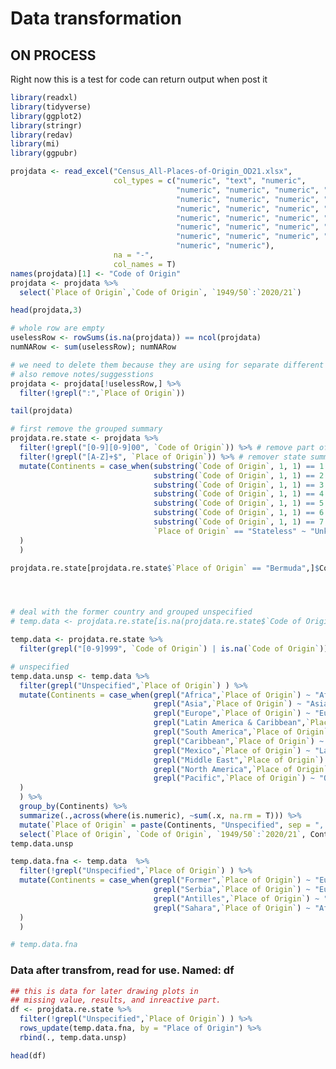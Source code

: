 # Data transformation

## ON PROCESS

Right now this is a test for code can return output when post it

```r
library(readxl)
library(tidyverse)
library(ggplot2)
library(stringr)
library(redav)
library(mi)
library(ggpubr)
```


```r
projdata <- read_excel("Census_All-Places-of-Origin_OD21.xlsx", 
                       col_types = c("numeric", "text", "numeric", 
                                     "numeric", "numeric", "numeric", "numeric", 
                                     "numeric", "numeric", "numeric", "numeric", "numeric", 
                                     "numeric", "numeric", "numeric", "numeric", "numeric", 
                                     "numeric", "numeric", "numeric", "numeric", "numeric", 
                                     "numeric", "numeric", "numeric", "numeric", "numeric", 
                                     "numeric", "numeric", "numeric", "numeric", "numeric", 
                                     "numeric", "numeric"),
                       na = "-",
                       col_names = T)
names(projdata)[1] <- "Code of Origin"
projdata <- projdata %>%
  select(`Place of Origin`,`Code of Origin`, `1949/50`:`2020/21`)

head(projdata,3)
```


```r
# whole row are empty
uselessRow <- rowSums(is.na(projdata)) == ncol(projdata)
numNARow <- sum(uselessRow); numNARow

# we need to delete them because they are using for separate different place
# also remove notes/suggesstions
projdata <- projdata[!uselessRow,] %>%
  filter(!grepl(":",`Place of Origin`))

tail(projdata)
```


```r
# first remove the grouped summary
projdata.re.state <- projdata %>%
  filter(!grepl("[0-9][0-9]00", `Code of Origin`)) %>% # remove part of state summary
  filter(!grepl("[A-Z]+$", `Place of Origin`)) %>% # remover state summary
  mutate(Continents = case_when(substring(`Code of Origin`, 1, 1) == 1 ~ "Africa",
                                substring(`Code of Origin`, 1, 1) == 2 ~ "Asia",
                                substring(`Code of Origin`, 1, 1) == 3 ~ "Europe",
                                substring(`Code of Origin`, 1, 1) == 4 ~ "Latin America & Caribbean",
                                substring(`Code of Origin`, 1, 1) == 5 ~ "Middle East",
                                substring(`Code of Origin`, 1, 1) == 6 ~ "North America",
                                substring(`Code of Origin`, 1, 1) == 7 ~ "Oceania",
                                `Place of Origin` == "Stateless" ~ "Unknown State"
  )
  )

projdata.re.state[projdata.re.state$`Place of Origin` == "Bermuda",]$Continents <- "Latin America & Caribbean"




# deal with the former country and grouped unspecified
# temp.data <- projdata.re.state[is.na(projdata.re.state$`Code of Origin`),]

temp.data <- projdata.re.state %>%
  filter(grepl("[0-9]999", `Code of Origin`) | is.na(`Code of Origin`))

# unspecified
temp.data.unsp <- temp.data %>%
  filter(grepl("Unspecified",`Place of Origin`) ) %>%
  mutate(Continents = case_when(grepl("Africa",`Place of Origin`) ~ "Africa",
                                grepl("Asia",`Place of Origin`) ~ "Asia",
                                grepl("Europe",`Place of Origin`) ~ "Europe",
                                grepl("Latin America & Caribbean",`Place of Origin`) ~ "Latin America & Caribbean",
                                grepl("South America",`Place of Origin`) ~ "Latin America & Caribbean",
                                grepl("Caribbean",`Place of Origin`) ~ "Latin America & Caribbean",
                                grepl("Mexico",`Place of Origin`) ~ "Latin America & Caribbean",
                                grepl("Middle East",`Place of Origin`) ~ "Middle East",
                                grepl("North America",`Place of Origin`) ~ "North America",
                                grepl("Pacific",`Place of Origin`) ~ "Oceania"
  )
  ) %>%
  group_by(Continents) %>%
  summarize(.,across(where(is.numeric), ~sum(.x, na.rm = T))) %>%
  mutate(`Place of Origin` = paste(Continents, "Unspecified", sep = ", ")) %>%
  select(`Place of Origin`, `Code of Origin`, `1949/50`:`2020/21`, Continents)
temp.data.unsp

temp.data.fna <- temp.data  %>%
  filter(!grepl("Unspecified",`Place of Origin`) ) %>%
  mutate(Continents = case_when(grepl("Former",`Place of Origin`) ~ "Europe",
                                grepl("Serbia",`Place of Origin`) ~ "Europe",
                                grepl("Antilles",`Place of Origin`) ~ "Latin America & Caribbean",
                                grepl("Sahara",`Place of Origin`) ~ "Africa"
  )
  )

# temp.data.fna
```



### Data after transfrom, read for use. Named: df
```r
## this is data for later drawing plots in 
## missing value, results, and inreactive part.
df <- projdata.re.state %>%
  filter(!grepl("Unspecified",`Place of Origin`) ) %>%
  rows_update(temp.data.fna, by = "Place of Origin") %>%
  rbind(., temp.data.unsp)

head(df)
```

